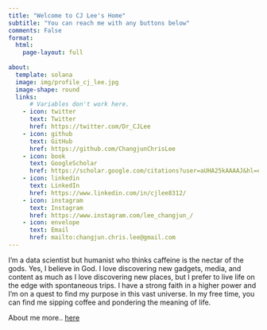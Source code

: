 ```yaml
---
title: "Welcome to CJ Lee's Home"
subtitle: "You can reach me with any buttons below"
comments: False
format:
  html:
    page-layout: full
    
about:
  template: solana
  image: img/profile_cj_lee.jpg
  image-shape: round
  links:
      # Variables don't work here.
    - icon: twitter
      text: Twitter
      href: https://twitter.com/Dr_CJLee
    - icon: github
      text: GitHub
      href: https://github.com/ChangjunChrisLee
    - icon: book
      text: GoogleScholar
      href: https://scholar.google.com/citations?user=aUHA25kAAAAJ&hl=en
    - icon: linkedin
      text: LinkedIn
      href: https://www.linkedin.com/in/cjlee8312/
    - icon: instagram
      text: Instagram
      href: https://www.instagram.com/lee_changjun_/
    - icon: envelope
      text: Email
      href: mailto:changjun.chris.lee@gmail.com
---
```


I'm a data scientist but humanist who thinks caffeine is the nectar of the gods. Yes, I believe in God. I love discovering new gadgets, media, and content as much as I love discovering new places, but I prefer to live life on the edge with spontaneous trips. I have a strong faith in a higher power and I'm on a quest to find my purpose in this vast universe. In my free time, you can find me sipping coffee and pondering the meaning of life.

About me more.. [here](about.qmd)


